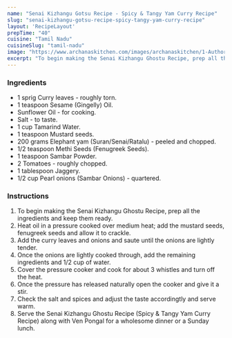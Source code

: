 ---
name: "Senai Kizhangu Gotsu Recipe - Spicy & Tangy Yam Curry Recipe"
slug: "senai-kizhangu-gotsu-recipe-spicy-tangy-yam-curry-recipe"
layout: 'RecipeLayout'
prepTime: "40"
cuisine: "Tamil Nadu"
cuisineSlug: "tamil-nadu"
image: "https://www.archanaskitchen.com/images/archanaskitchen/1-Author/sibyl_sunitha/Senai_Kizhangu_Ghostu_Recipe_Spicy__Tangy_Yam_Curry_Recipe.jpg"
excerpt: "To begin making the Senai Kizhangu Ghostu Recipe, prep all the ingredients and keep them ready"
---

### Ingredients

- 1 sprig Curry leaves - roughly torn.
- 1 teaspoon Sesame (Gingelly) Oil.
- Sunflower Oil - for cooking.
- Salt - to taste.
- 1 cup Tamarind Water.
- 1 teaspoon Mustard seeds.
- 200 grams Elephant yam (Suran/Senai/Ratalu) - peeled and chopped.
- 1/2 teaspoon Methi Seeds (Fenugreek Seeds).
- 1 teaspoon Sambar Powder.
- 2 Tomatoes - roughly chopped.
- 1 tablespoon Jaggery.
- 1/2 cup Pearl onions (Sambar Onions) - quartered.

### Instructions

1. To begin making the Senai Kizhangu Ghostu Recipe, prep all the ingredients and keep them ready.
1. Heat oil in a pressure cooked over medium heat; add the mustard seeds, fenugreek seeds and allow it to crackle.
1. Add the curry leaves and onions and saute until the onions are lightly tender.
1. Once the onions are lightly cooked through, add the remaining ingredients and 1/2 cup of water.
1. Cover the pressure cooker and cook for about 3 whistles and turn off the heat.
1. Once the pressure has released naturally open the cooker and give it a stir.
1. Check the salt and spices and adjust the taste accordingtly and serve warm.
1. Serve the Senai Kizhangu Ghostu Recipe (Spicy & Tangy Yam Curry Recipe) along with Ven Pongal for a wholesome dinner or a Sunday lunch.
